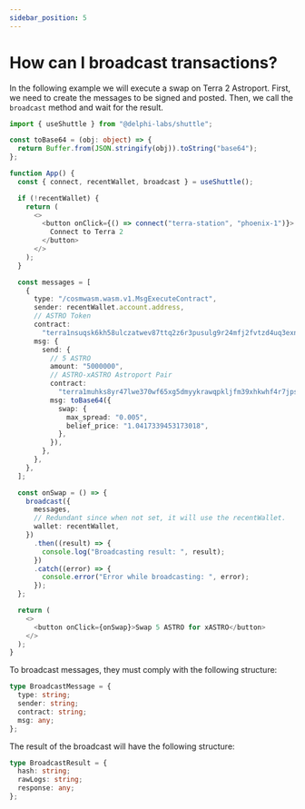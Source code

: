 ```yaml
---
sidebar_position: 5
---
```


# How can I broadcast transactions?

In the following example we will execute a swap on Terra 2 Astroport. First, we need to create the messages to be signed and posted. Then, we call the `broadcast` method and wait for the result.

```ts
import { useShuttle } from "@delphi-labs/shuttle";

const toBase64 = (obj: object) => {
  return Buffer.from(JSON.stringify(obj)).toString("base64");
};

function App() {
  const { connect, recentWallet, broadcast } = useShuttle();

  if (!recentWallet) {
    return (
      <>
        <button onClick={() => connect("terra-station", "phoenix-1")}>
          Connect to Terra 2
        </button>
      </>
    );
  }

  const messages = [
    {
      type: "/cosmwasm.wasm.v1.MsgExecuteContract",
      sender: recentWallet.account.address,
      // ASTRO Token
      contract:
        "terra1nsuqsk6kh58ulczatwev87ttq2z6r3pusulg9r24mfj2fvtzd4uq3exn26",
      msg: {
        send: {
          // 5 ASTRO
          amount: "5000000",
          // ASTRO-xASTRO Astroport Pair
          contract:
            "terra1muhks8yr47lwe370wf65xg5dmyykrawqpkljfm39xhkwhf4r7jps0gwl4l",
          msg: toBase64({
            swap: {
              max_spread: "0.005",
              belief_price: "1.0417339453173018",
            },
          }),
        },
      },
    },
  ];

  const onSwap = () => {
    broadcast({
      messages,
      // Redundant since when not set, it will use the recentWallet.
      wallet: recentWallet,
    })
      .then((result) => {
        console.log("Broadcasting result: ", result);
      })
      .catch((error) => {
        console.error("Error while broadcasting: ", error);
      });
  };

  return (
    <>
      <button onClick={onSwap}>Swap 5 ASTRO for xASTRO</button>
    </>
  );
}
```

To broadcast messages, they must comply with the following structure:

```ts
type BroadcastMessage = {
  type: string;
  sender: string;
  contract: string;
  msg: any;
};
```

The result of the broadcast will have the following structure:

```ts
type BroadcastResult = {
  hash: string;
  rawLogs: string;
  response: any;
};
```
